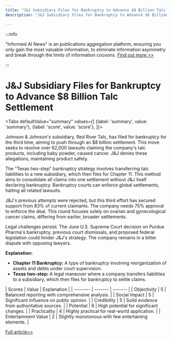 ```yaml
---
title: "J&J Subsidiary Files for Bankruptcy to Advance $8 Billion Talc Settlement"
description: "J&J Subsidiary Files for Bankruptcy to Advance $8 Billion Talc Settlement"

---
```



:::info

"Informed AI News" is an publications aggregation platform, ensuring you only gain the most valuable information, to eliminate information asymmetry and break through the limits of information cocoons.  [Find out more >>](/)

:::

# J&J Subsidiary Files for Bankruptcy to Advance $8 Billion Talc Settlement


<Tabs
	defaultValue="summary"
	values={[
	{label: 'summary', value: 'summary'},
	{label: 'score', value: 'score'},
]}>
<TabItem value="summary">


Johnson & Johnson's subsidiary, Red River Talc, has filed for bankruptcy for the third time, aiming to push through an $8 billion settlement. This move seeks to resolve over 62,000 lawsuits claiming the company's talc products, including baby powder, caused cancer. J&J denies these allegations, maintaining product safety.

The "Texas two-step" bankruptcy strategy involves transferring talc liabilities to a new subsidiary, which then files for Chapter 11. This method aims to consolidate all claims into one settlement without J&J itself declaring bankruptcy. Bankruptcy courts can enforce global settlements, halting all related lawsuits.

J&J's previous attempts were rejected, but this third effort has secured support from 83% of current claimants. The company needs 75% approval to enforce the deal. This round focuses solely on ovarian and gynecological cancer claims, differing from earlier, broader settlements.

Legal challenges persist. The June U.S. Supreme Court decision on Purdue Pharma's bankruptcy, previous court dismissals, and proposed federal legislation could hinder J&J's strategy. The company remains in a bitter dispute with opposing lawyers.

**Explanation:**
- **Chapter 11 Bankruptcy:** A type of bankruptcy involving reorganization of assets and debts under court supervision.
- **Texas two-step:** A legal maneuver where a company transfers liabilities to a subsidiary, which then files for bankruptcy to settle claims.
</TabItem>
<TabItem value="score">
	| Scores     | Value   | Explanation |
	| -------- | ------- | ------- |
	| Objectivity  | 5    | Balanced reporting with comprehensive analysis.    |
	| Social Impact | 5     | Significant influence on public opinion.    |
	| Credibility    | 5    | Solid evidence from authoritative sources.    |
	| Potential    | 6    | High potential for significant changes.    |
	| Practicality    | 4    | Highly practical for real-world application.    |
	| Entertainment Value    | 2    | Slightly monotonous with few entertaining elements.    |
</TabItem>
</Tabs>

[Full article>>](https://www.cnbc.com/2024/09/20/jj-subsidiary-files-for-bankruptcy-to-advance-8-billion-talc-settlement.html)
